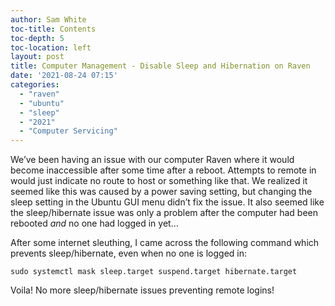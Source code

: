 ```yaml
---
author: Sam White
toc-title: Contents
toc-depth: 5
toc-location: left
layout: post
title: Computer Management - Disable Sleep and Hibernation on Raven
date: '2021-08-24 07:15'
categories:
  - "raven"
  - "ubuntu"
  - "sleep" 
  - "2021"
  - "Computer Servicing"
---
```

We've been having an issue with our computer Raven where it would become inaccessible after some time after a reboot. Attempts to remote in would just indicate no route to host or something like that. We realized it seemed like this was caused by a power saving setting, but changing the sleep setting in the Ubuntu GUI menu didn't fix the issue. It also seemed like the sleep/hibernate issue was only a problem after the computer had been rebooted _and_ no one had logged in yet...

After some internet sleuthing, I came across the following command which prevents sleep/hibernate, even when no one is logged in:

`sudo systemctl mask sleep.target suspend.target hibernate.target`

Voila! No more sleep/hibernate issues preventing remote logins!


